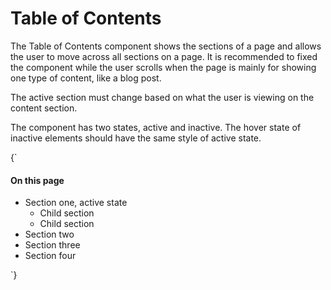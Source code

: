 
<Meta title="Navigation/Table of Contents" />

# Table of Contents

The Table of Contents component shows the sections of a page and allows the user
to move across all sections on a page. It is recommended to fixed the component
while the user scrolls when the page is mainly for showing one type of content,
like a blog post.

The active section must change based on what the user is viewing on the content
section.

The component has two states, active and inactive. The hover state of inactive
elements should have the same style of active state.

<Preview>
  <Story name="Default" parameters={{
    design: figmaConfig('6990%3A82')
  }}>{`
    <style>
      .toc-container {
        max-width: 276px;
      }
    </style>
    <div class="toc-container">
      <h4 class="b-header">On this page</h4>
      <aside class="menu table-of-contents">
        <ul class="menu-list">
          <li>
            <a class="is-active link">Section one, active state</a>
            <ul>
              <li><a class="link"><i class="icon circle-filled"></i>Child section</a></li>
              <li><a class="link"><i class="icon circle-filled"></i>Child section</a></li>
            </ul>
          </li>
          <li>
            <a class="link">Section two</a>
          </li>
          <li>
            <a class="link">Section three</a>
          </li>
          <li>
            <a class="link">Section four</a>
          </li>
        </ul>
      </aside>
    </div>
  `}</Story>
</Preview>
